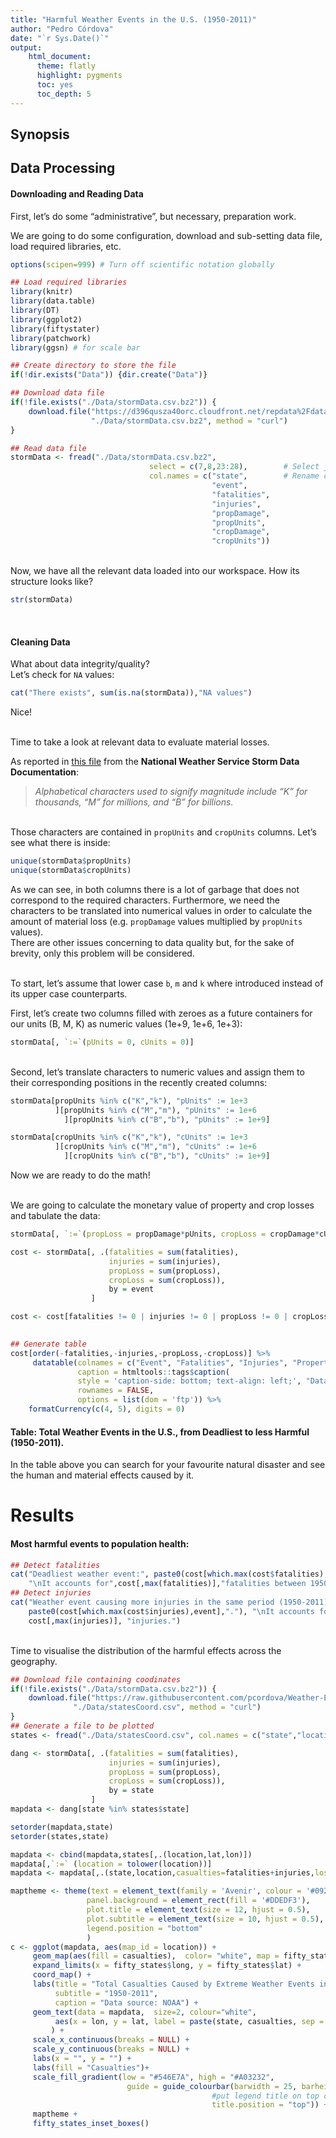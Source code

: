 ```yaml
---
title: "Harmful Weather Events in the U.S. (1950-2011)"
author: "Pedro Córdova"
date: "`r Sys.Date()`"
output:
    html_document: 
      theme: flatly
      highlight: pygments
      toc: yes
      toc_depth: 5
---
```


## Synopsis

## Data Processing

#### Downloading and Reading Data

First, let's do some "administrative", but necessary, preparation work.

We are going to do some configuration, download and sub-setting data file, load required libraries, etc.
```r
options(scipen=999) # Turn off scientific notation globally

## Load required libraries
library(knitr)
library(data.table)
library(DT)
library(ggplot2)
library(fiftystater)
library(patchwork)
library(ggsn) # for scale bar

## Create directory to store the file
if(!dir.exists("Data")) {dir.create("Data")}

## Download data file
if(!file.exists("./Data/stormData.csv.bz2")) {
    download.file("https://d396qusza40orc.cloudfront.net/repdata%2Fdata%2FStormData.csv.bz2",
                  "./Data/stormData.csv.bz2", method = "curl")
}

## Read data file
stormData <- fread("./Data/stormData.csv.bz2",
                               select = c(7,8,23:28),        # Select just relevant columns
                               col.names = c("state",        # Rename columns
                                             "event",
                                             "fatalities",
                                             "injuries",
                                             "propDamage",
                                             "propUnits",
                                             "cropDamage",
                                             "cropUnits"))
```
<br>
Now, we have all the relevant data loaded into our workspace. 
How its structure looks like?
```r
str(stormData)
```
<br>

#### Cleaning Data

What about data integrity/quality?  
Let's check for `NA` values:
```r
cat("There exists", sum(is.na(stormData)),"NA values")
```
Nice!  

<br>
Time to take a look at relevant data to evaluate material losses.

As reported in [this file]("https://d396qusza40orc.cloudfront.net/repdata%2Fpeer2_doc%2Fpd01016005curr.pdf") from the **National Weather Service Storm Data Documentation**:  

> _Alphabetical characters used to signify magnitude include “K” for thousands, “M” for millions, and “B” for billions._

<br>
Those characters are contained in `propUnits` and `cropUnits` columns. Let's see what there is inside:
```r
unique(stormData$propUnits)
unique(stormData$cropUnits)
```
As we can see, in both columns there is a lot of garbage that does not correspond to the required characters. Furthermore, we need the characters to be translated into numerical values in order to calculate the amount of material loss (e.g. `propDamage` values multiplied by `propUnits` values).  
There are other issues concerning to data quality but, for the sake of brevity, only this problem will be considered.

<br>
To start, let's assume that lower case `b`, `m` and `k` where introduced instead of its upper case counterparts.

First, let's create two columns filled with zeroes as a future containers for our units (B, M, K) as numeric values (1e+9, 1e+6, 1e+3):
```r
stormData[, `:=`(pUnits = 0, cUnits = 0)]
```
<br>
Second, let's translate characters to numeric values and assign them to their corresponding positions in the recently created columns:
```r
stormData[propUnits %in% c("K","k"), "pUnits" := 1e+3
          ][propUnits %in% c("M","m"), "pUnits" := 1e+6
            ][propUnits %in% c("B","b"), "pUnits" := 1e+9]

stormData[cropUnits %in% c("K","k"), "cUnits" := 1e+3
          ][cropUnits %in% c("M","m"), "cUnits" := 1e+6
            ][cropUnits %in% c("B","b"), "cUnits" := 1e+9]
```
Now we are ready to do the math!

<br>
We are going to calculate the monetary value of property and crop losses and tabulate the data:
```r
stormData[, `:=`(propLoss = propDamage*pUnits, cropLoss = cropDamage*cUnits)]

cost <- stormData[, .(fatalities = sum(fatalities),
                      injuries = sum(injuries),
                      propLoss = sum(propLoss),
                      cropLoss = sum(cropLoss)),
                      by = event
                  ]

cost <- cost[fatalities != 0 | injuries != 0 | propLoss != 0 | cropLoss != 0] # Delete rows containing
                                                                              # only zeroes
```

```r
## Generate table
cost[order(-fatalities,-injuries,-propLoss,-cropLoss)] %>% 
     datatable(colnames = c("Event", "Fatalities", "Injuries", "Property Loss", "Crop Loss"),
               caption = htmltools::tags$caption(
               style = 'caption-side: bottom; text-align: left;', "Data source: NOAA"),
               rownames = FALSE,
               options = list(dom = 'ftp')) %>%
    formatCurrency(c(4, 5), digits = 0)
```
#### Table: Total Weather Events in the U.S., from Deadliest to less Harmful (1950-2011).

In the table above you can search for your favourite natural disaster and see the human and material effects caused by it.

# Results

#### Most harmful events to population health:
```r
## Detect fatalities
cat("Deadliest weather event:", paste0(cost[which.max(cost$fatalities),event],"."),
    "\nIt accounts for",cost[,max(fatalities)],"fatalities between 1950 and 2011.")
## Detect injuries
cat("Weather event causing more injuries in the same period (1950-2011):",
    paste0(cost[which.max(cost$injuries),event],"."), "\nIt accounts for",
    cost[,max(injuries)], "injuries.")
```

<br>
Time to visualise the distribution of the harmful effects across the geography.
```r
## Download file containing coodinates
if(!file.exists("./Data/stormData.csv.bz2")) {
    download.file("https://raw.githubusercontent.com/pcordova/Weather-Events/main/statesCoord.csv",
              "./Data/statesCoord.csv", method = "curl")
}
## Generate a file to be plotted
states <- fread("./Data/statesCoord.csv", col.names = c("state","location","lat","lon"))

dang <- stormData[, .(fatalities = sum(fatalities),
                      injuries = sum(injuries),
                      propLoss = sum(propLoss),
                      cropLoss = sum(cropLoss)),
                      by = state
                  ]
mapdata <- dang[state %in% states$state]

setorder(mapdata,state)
setorder(states,state)

mapdata <- cbind(mapdata,states[,.(location,lat,lon)])
mapdata[,`:=` (location = tolower(location))]
mapdata <- mapdata[,.(state,location,casualties=fatalities+injuries,losses=propLoss+cropLoss,lat,lon)]
```

```r
maptheme <- theme(text = element_text(family = 'Avenir', colour = '#092733'),
                 panel.background = element_rect(fill = '#DDEDF3'),
                 plot.title = element_text(size = 12, hjust = 0.5),
                 plot.subtitle = element_text(size = 10, hjust = 0.5),
                 legend.position = "bottom"
                 )
c <- ggplot(mapdata, aes(map_id = location)) +
     geom_map(aes(fill = casualties),  color= "white", map = fifty_states) + 
     expand_limits(x = fifty_states$long, y = fifty_states$lat) +
     coord_map() +
     labs(title = "Total Casualties Caused by Extreme Weather Events in the U.S.",
          subtitle = "1950-2011",
          caption = "Data source: NOAA") +
     geom_text(data = mapdata,  size=2, colour="white", 
          aes(x = lon, y = lat, label = paste(state, casualties, sep = '\n'))
         ) +
     scale_x_continuous(breaks = NULL) + 
     scale_y_continuous(breaks = NULL) +
     labs(x = "", y = "") +
     labs(fill = "Casualties")+
     scale_fill_gradient(low = "#546E7A", high = "#A03232",
                          guide = guide_colourbar(barwidth = 25, barheight = 0.4,
                                             #put legend title on top of legend
                                             title.position = "top")) +
     maptheme +
     fifty_states_inset_boxes()
```
```r

```
```r

```

     